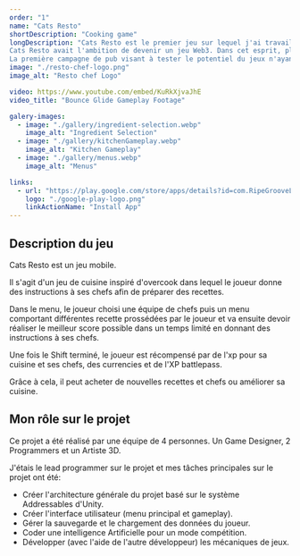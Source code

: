 ```yaml
---
order: "1"
name: "Cats Resto"
shortDescription: "Cooking game"
longDescription: "Cats Resto est le premier jeu sur lequel j'ai travaillé chez Ripe Groove Lab développé sous Unity.
Cats Resto avait l'ambition de devenir un jeu Web3. Dans cet esprit, plusieurs collectibles du jeu auraient été des NFTs. 
La première campagne de pub visant à tester le potentiel du jeux n'ayant pas produit les résultats escompté, le jeu à été mis en pause avant d'intégrer la blockchain."
image: "./resto-chef-logo.png"
image_alt: "Resto chef Logo"

video: https://www.youtube.com/embed/KuRkXjvaJhE
video_title: "Bounce Glide Gameplay Footage"

galery-images:
  - image: "./gallery/ingredient-selection.webp"
    image_alt: "Ingredient Selection"
  - image: "./gallery/kitchenGameplay.webp"
    image_alt: "Kitchen Gameplay"
  - image: "./gallery/menus.webp"
    image_alt: "Menus"

links:
  - url: "https://play.google.com/store/apps/details?id=com.RipeGrooveLabs.RestoChef&hl=en&gl=US"
    logo: "./google-play-logo.png"
    linkActionName: "Install App"
---
```




## Description du jeu

Cats Resto est un jeu mobile.

Il s'agit d'un jeu de cuisine inspiré d'overcook dans lequel le joueur donne des instructions à ses chefs afin de préparer des recettes. 

Dans le menu, le joueur choisi une équipe de chefs puis un menu comportant différentes recette prossédées par le joueur et va ensuite devoir réaliser le meilleur score possible dans un temps limité en donnant des instructions à ses chefs. 

Une fois le Shift terminé, le joueur est récompensé par de l'xp pour sa cuisine et ses chefs, des currencies et de l'XP battlepass. 

Grâce à cela, il peut acheter de nouvelles recettes et chefs ou améliorer sa cuisine.

## Mon rôle sur le projet

Ce projet a été réalisé par une équipe de 4 personnes. Un Game Designer, 2 Programmers et un Artiste 3D.

J'étais le lead programmer sur le projet et mes tâches principales sur le projet ont été:
- Créer l'architecture générale du projet basé sur le système Addressables d'Unity.
- Créer l'interface utilisateur (menu principal et gameplay).
- Gérer la sauvegarde et le chargement des données du joueur.
- Coder une intelligence Artificielle pour un mode compétition.
- Développer (avec l'aide de l'autre développeur) les mécaniques de jeux.